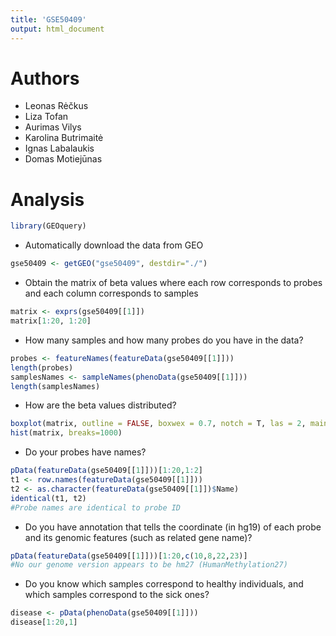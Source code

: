 ```yaml
---
title: 'GSE50409'
output: html_document
---
```

# Authors

- Leonas Rėčkus
- Liza Tofan
- Aurimas Vilys
- Karolina Butrimaitė
- Ignas Labalaukis
- Domas Motiejūnas

# Analysis
```r
library(GEOquery)
```
- Automatically download the data from GEO
```r
gse50409 <- getGEO("gse50409", destdir="./")
```
- Obtain the matrix of beta values where each row corresponds to probes and each column corresponds to samples
```r
matrix <- exprs(gse50409[[1]])
matrix[1:20, 1:20]
```
- How many samples and how many probes do you have in the data?
```r
probes <- featureNames(featureData(gse50409[[1]]))
length(probes)
samplesNames <- sampleNames(phenoData(gse50409[[1]]))
length(samplesNames)
```
- How are the beta values distributed?
```r
boxplot(matrix, outline = FALSE, boxwex = 0.7, notch = T, las = 2, main = "GSE50409")
hist(matrix, breaks=1000)
```
- Do your probes have names?
```r
pData(featureData(gse50409[[1]]))[1:20,1:2]
t1 <- row.names(featureData(gse50409[[1]]))
t2 <- as.character(featureData(gse50409[[1]])$Name)
identical(t1, t2)
#Probe names are identical to probe ID
```
- Do you have annotation that tells the coordinate (in hg19) of each probe and its genomic features (such as related gene name)?
```r
pData(featureData(gse50409[[1]]))[1:20,c(10,8,22,23)]
#No our genome version appears to be hm27 (HumanMethylation27)
```
- Do you know which samples correspond to healthy individuals, and which samples correspond to the sick ones?
```r
disease <- pData(phenoData(gse50409[[1]]))
disease[1:20,1]
```